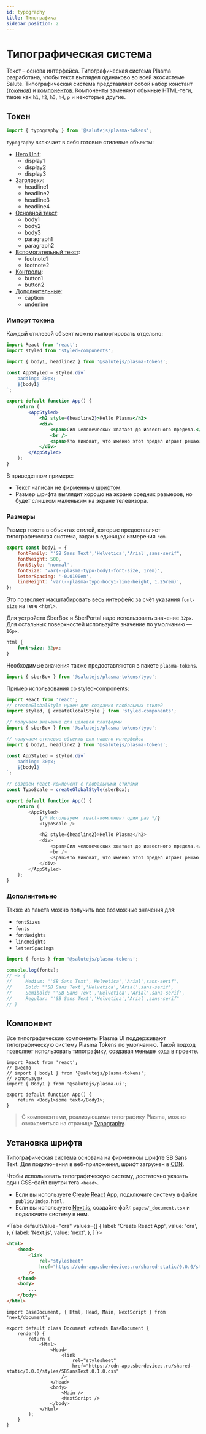 ```yaml
---
id: typography
title: Типографика
sidebar_position: 2
---
```



# Типографическая система
Текст – основа интерфейса. Типографическая система Plasma разработана, чтобы текст выглядел одинаково во всей экосистеме Salute.
Типографическая система представляет собой набор констант ([_токенов_](./tokens)) и [компонентов](../components/typography).
Компоненты заменяют обычные HTML-теги, такие как `h1`, `h2`, `h3`, `h4`, `p` и некоторые другие.


## Токен

```js
import { typography } from '@salutejs/plasma-tokens';
```

`typography` включает в себя готовые стилевые объекты:

- [Hero Unit](../components/typography#hero-unit):
  - display1
  - display2
  - display3
- [Заголовки](../components/typography#заголовки):
  - headline1
  - headline2
  - headline3
  - headline4
- [Основной текст](../components/typography#основной-текст):
  - body1
  - body2
  - body3
  - paragraph1
  - paragraph2
- [Вспомогательный текст](../components/typography#вспомогательный-текст):
  - footnote1
  - footnote2
- [Контролы](../components/typography#контролы):
  - button1
  - button2
- [Дополнительные](../components/typography#контролы):
  - caption
  - underline

### Импорт токена
Каждый стилевой объект можно импортировать отдельно:

```jsx title="App.tsx"
import React from 'react';
import styled from 'styled-components';

import { body1, headline2 } from '@salutejs/plasma-tokens';

const AppStyled = styled.div`
    padding: 30px;
    ${body1}
`;

export default function App() {
    return (
        <AppStyled>
            <h2 style={headline2}>Hello Plasma</h2>
            <div>
                <span>Сил человеческих хватает до известного предела.</span>
                <br />
                <span>Кто виноват, что именно этот предел играет решающую роль?</span>
            </div>
        </AppStyled>
    );
}
```

В приведенном примере:

- Текст написан не [фирменным шрифтом](#установка-шрифта).
- Размер шрифта выглядит хорошо на экране средних размеров, но будет слишком маленьким на экране телевизора.

### Размеры
Размер текста в объектах стилей, которые предоставляет типографическая система, задан в единицах измерения `rem`.

```js
export const body1 = {
    fontFamily: "'SB Sans Text','Helvetica','Arial',sans-serif",
    fontWeight: 500,
    fontStyle: 'normal',
    fontSize: 'var(--plasma-typo-body1-font-size, 1rem)',
    letterSpacing: '-0.0190em',
    lineHeight: 'var(--plasma-typo-body1-line-height, 1.25rem)',
};
```

Это позволяет масштабировать весь интерфейс за счёт указания `font-size` на теге `<html>`.

Для устройств SberBox и SberPortal надо использовать значение `32px`.
Для остальных поверхностей используйте значение по умолчанию — `16px`.

```css
html {
    font-size: 32px;
}
```

Необходимые значения также предоставляются в пакете `plasma-tokens`.

```js
import { sberBox } from '@salutejs/plasma-tokens/typo';
```

Пример использования со styled-components:

```js title="App.tsx"
import React from 'react';
// createGlobalStyle нужен для создания глобальных стилей
import styled, { createGlobalStyle } from 'styled-components';

// получаем значение для целевой платформы
import { sberBox } from '@salutejs/plasma-tokens/typo';

// получаем стилевые объекты для нашего интерфейса
import { body1, headline2 } from '@salutejs/plasma-tokens';

const AppStyled = styled.div`
    padding: 30px;
    ${body1}
`;

// создаем react-компонент c глобальными стилями
const TypoScale = createGlobalStyle(sberBox);

export default function App() {
    return (
        <AppStyled>
            {/* Используем  react-компонент один раз */}
            <TypoScale />

            <h2 style={headline2}>Hello Plasma</h2>
            <div>
                <span>Сил человеческих хватает до известного предела.</span>
                <br />
                <span>Кто виноват, что именно этот предел играет решающую роль?</span>
            </div>
        </AppStyled>
    );
}
```

### Дополнительно
Также из пакета можно получить все возможные значения для:

- `fontSizes`
- `fonts`
- `fontWeights`
- `lineHeights`
- `letterSpacings`

```js
import { fonts } from '@salutejs/plasma-tokens';

console.log(fonts);
// –> {
//     Medium: "'SB Sans Text','Helvetica','Arial',sans-serif",
//     Bold: "'SB Sans Text','Helvetica','Arial',sans-serif",
//     Semibold: "'SB Sans Text','Helvetica','Arial',sans-serif",
//     Regular: "'SB Sans Text','Helvetica','Arial',sans-serif"
// }
```

## Компонент
Все типографические компоненты Plasma UI поддерживают типографическую систему Plasma Tokens по умолчанию.
Такой подход позволяет использовать типографику, создавая меньше кода в проекте.

```tsx title="App.tsx"
import React from 'react';
// вместо
// import { body1 } from '@salutejs/plasma-tokens';
// используем
import { Body1 } from '@salutejs/plasma-ui';

export default function App() {
    return <Body1>some text</Body1>;
}
```

> С компонентами, реализующими типографику Plasma, можно ознакомиться на странице [Typography](../components/typography).

## Установка шрифта
Типографическая система основана на фирменном шрифте SB Sans Text.
Для подключения в веб-приложения, шрифт загружен в [CDN](https://ru.wikipedia.org/wiki/Content_Delivery_Network).

Чтобы использовать типографическую систему, достаточно указать один CSS-файл внутри тега `<head>`.

+ Если вы используете [Create React App](https://create-react-app.dev), подключите систему в файле `public/index.html`.
+ Если вы используете [Next.js](https://nextjs.org/), создайте файл `pages/_document.tsx` и подключите систему в нем.

<Tabs
  defaultValue="cra"
  values={[
    { label: 'Create React App', value: 'cra', },
    { label: 'Next.js', value: 'next', },
  ]
}>
<TabItem value="cra">

```html {3-6} title="public/index.html"
<html>
    <head>
        <link
            rel="stylesheet"
            href="https://cdn-app.sberdevices.ru/shared-static/0.0.0/styles/SBSansText.0.1.0.css"
        />
    </head>
    <body>
        ...
    </body>
</html>
```
</TabItem>
<TabItem value="next">

```tsx {8-11} title="pages/_document.tsx"
import BaseDocument, { Html, Head, Main, NextScript } from 'next/document';

export default class Document extends BaseDocument {
    render() {
        return (
            <Html>
                <Head>
                    <link
                        rel="stylesheet"
                        href="https://cdn-app.sberdevices.ru/shared-static/0.0.0/styles/SBSansText.0.1.0.css"
                    />
                </Head>
                <body>
                    <Main />
                    <NextScript />
                </body>
            </Html>
        );
    }
}
```
</TabItem>
</Tabs>
